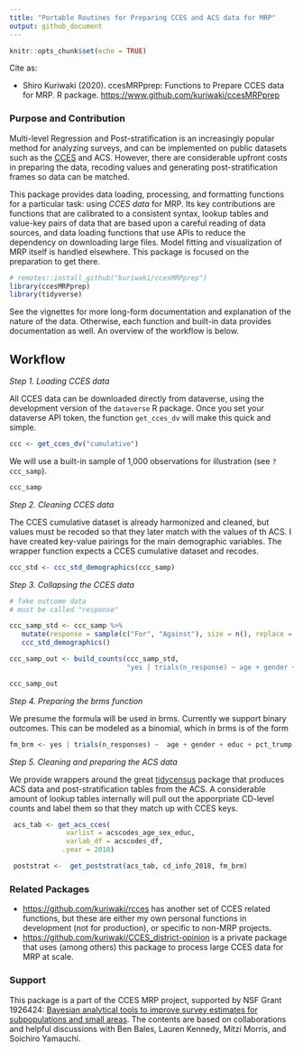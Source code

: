 ```yaml
---
title: "Portable Routines for Preparing CCES and ACS data for MRP"
output: github_document
---
```


```r
knitr::opts_chunk$set(echo = TRUE)
```

Cite as:

* Shiro Kuriwaki (2020). ccesMRPprep: Functions to Prepare CCES data for MRP. R package. <https://www.github.com/kuriwaki/ccesMRPprep>


### Purpose and Contribution

Multi-level Regression and Post-stratification is an increasingly popular method for analyzing surveys, and can be implemented on public datasets such as the [CCES](https://cces.gov.harvard.edu/) and ACS. However, there are considerable upfront costs in preparing the data, recoding values and generating post-stratification frames so data can be matched.

This package provides data loading, processing, and formatting functions for a particular task: using _CCES data_ for MRP. Its key contributions are functions that are calibrated to a consistent syntax, lookup tables and value-key pairs of data that are based upon a careful reading of data sources, and data loading functions that use APIs to reduce the dependency on downloading large files. Model fitting and visualization of MRP itself is handled elsewhere. This package is focused on the preparation to get there. 
   
   
```r
# remotes::install_github("kuriwaki/ccesMRPprep")
library(ccesMRPprep)
library(tidyverse)
```

See the vignettes for more long-form documentation and explanation of the nature of the data. Otherwise, each function and built-in data provides documentation as well. An overview of the workflow is below.


## Workflow

_Step 1. Loading CCES data_

All CCES data can be downloaded directly from dataverse, using the development version of the `dataverse` R package.  Once you set your dataverse API token, the function `get_cces_dv` will make this quick and simple. 


```r
ccc <- get_cces_dv("cumulative")
```

We will use a built-in sample of 1,000 observations for illustration (see `?ccc_samp`).

```r
ccc_samp
```



_Step 2. Cleaning CCES data_

The CCES cumulative dataset is already harmonized and cleaned, but values must be recoded so that they later match with the values of th ACS. I have created key-value pairings for the main demographic variables. The wrapper function expects a CCES cumulative dataset and recodes.

```r
ccc_std <- ccc_std_demographics(ccc_samp)
```


_Step 3. Collapsing the CCES data_

```r
# fake outcome data
# must be called "response"

ccc_samp_std <- ccc_samp %>% 
   mutate(response = sample(c("For", "Against"), size = n(), replace = TRUE)) %>% 
   ccc_std_demographics()

ccc_samp_out <- build_counts(ccc_samp_std,
                             "yes | trials(n_response) ~ age + gender + educ")

ccc_samp_out
```


_Step 4. Preparing the brms function_

We presume the formula will be used in brms. Currently we support binary outcomes. This can be modeled as a binomial, which in brms is of the form

```r
fm_brm <- yes | trials(n_responses) ~  age + gender + educ + pct_trump + (1|cd)
```



_Step 5. Cleaning and preparing the ACS data_

We provide wrappers around the great [tidycensus](https://walker-data.com/tidycensus/) package
that produces ACS data and post-stratification tables from the ACS. A considerable amount of
lookup tables internally will pull out the apporpriate CD-level counts and label them
so that they match up with CCES keys.

```r

 acs_tab <- get_acs_cces(
              varlist = acscodes_age_sex_educ,
              varlab_df = acscodes_df,
             .year = 2018)

 poststrat <-  get_poststrat(acs_tab, cd_info_2018, fm_brm)
```




### Related Packages

- <https://github.com/kuriwaki/rcces> has another set of CCES related functions, but these
are either my own personal functions in development (not for production), or specific to 
non-MRP projects.
- <https://github.com/kuriwaki/CCES_district-opinion> is a private package that uses (among others) this package to process large CCES data for MRP at scale. 


### Support

This package is a part of the CCES MRP project, supported by NSF Grant 1926424: [Bayesian analytical tools to improve survey estimates for subpopulations and small areas](https://nsf.gov/awardsearch/showAward?AWD_ID=1926424). The contents are based on collaborations and helpful discussions with Ben Bales, Lauren Kennedy, Mitzi Morris, and Soichiro Yamauchi.
